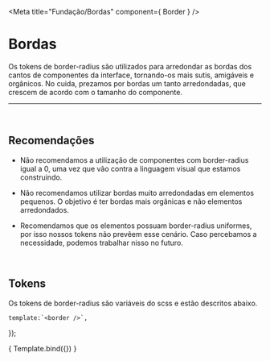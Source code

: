 
<Meta title="Fundação/Bordas" component={ Border } />

# Bordas

Os tokens de border-radius são utilizados para arredondar as bordas dos cantos de componentes da interface, tornando-os mais
sutis, amigáveis e orgânicos. No cuida, prezamos por bordas um tanto arredondadas, que crescem de acordo com o tamanho do componente.

<hr />
<br />

## Recomendações

-  Não recomendamos a utilização de componentes com border-radius igual a 0, uma vez que vão contra
a linguagem visual que estamos construindo.

-  Não recomendamos utilizar bordas muito arredondadas em elementos pequenos.
O objetivo é ter bordas mais orgânicas e não elementos arredondados.

-  Recomendamos que os elementos possuam border-radius uniformes, por isso nossos tokens
não prevêem esse cenário. Caso percebamos a necessidade, podemos trabalhar nisso no futuro.


<br />

## Tokens
Os tokens de border-radius são variáveis do scss e estão descritos abaixo.
<br />

    template:`<border />`,
});

<Story name="borda">
    { Template.bind({}) }
</Story>
